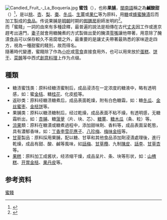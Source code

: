 {{multiple issues|
{{expand|time=2018-04-19T14:27:32+00:00}}
{{expert|time=2018-04-19T14:27:32+00:00}}
{{refimprove|time=2018-04-19T14:27:32+00:00}}
}}
[[File:Candied_Fruit_-_La_Boquería.jpg|right]]
'''蜜饯'''（{{lang-en|Candied fruit}}），也称'''果脯'''，[[閩南語|閩南語]]稱之為'''鹹酸甜'''（{{lang|nan|kiâm-sng-tiⁿ}}）<ref>{{Cite web |url=http://twblg.dict.edu.tw/holodict_new/index.html |title=台灣閩南語常用詞辭典 |access-date=2015-02-12 |archive-date=2013-06-21 |archive-url=https://web.archive.org/web/20130621024208/http://twblg.dict.edu.tw/holodict_new/index.html |dead-url=no }}</ref>，是以[[桃|桃]]、[[杏|杏]]、[[梨|梨]]、[[棗|棗]]、[[冬瓜|冬瓜]]、[[生薑|生薑]]或[[果仁|果仁]]等为原料，用[[糖|糖]]或[[蜂蜜|蜂蜜]][[醃漬|醃漬]]后而加工製成的[[食品|食品]]。传说果脯是[[明朝|明朝]]时期的[[御膳房|御膳房]]廚師发明的<ref>{{cite web|language=zh-hans|url=http://beijing.yaolvyou.com/techan/02122194.html|title=北京果脯|publisher=要旅游网|date=2009-02-12|accessdate=2010年2月12日|archive-date=2013-10-08|archive-url=https://web.archive.org/web/20131008170412/http://beijing.yaolvyou.com/techan/02122194.html|dead-url=yes}}</ref>。<br>

而「蜜餞」一詞的由來有多種詮釋，最普遍的說法是相傳在古代[[丈夫|丈夫]]因工作或進京趕考出遠門，[[妻子|妻子]]就會用糖醃煮的方式製做出愛的醃漬[[零嘴|零嘴]]讓他帶著，用意除了醃漬食品可以保存較久不易腐壞之外，最重要的是讓丈夫帶著最熟悉的家味遊走四方，視為一種甜蜜的餞別，故而得名。<br>

隨著時代變遷，蜜餞除了作為[[小吃|小吃]]或[[零食|零食]]直接食用外，也可以用來放於[[蛋糕|蛋糕]]、[[饼干|饼干]]、[[菜餚|菜餚]]等中西式[[創意|創意]][[料理|料理]]上作为点缀。

== 種類 ==

* 糖渍蜜饯类：原料经糖渍蜜制后，成品浸渍在一定浓度的糖液中，略有透明感，如：蜜[[金桔|金桔]]、糖[[桂花|桂花]]、化皮[[榄|榄]]等。
* 返砂类：原料经糖渍糖煮后，成品表面乾燥，附有白色糖霜，如：糖[[冬瓜|冬瓜]]、[[金丝蜜枣|金丝蜜枣]]、[[金桔饼|金桔饼]]等。
* 果脯类：原料以糖渍糖制后，经过乾燥，成品表面不粘不燥，有透明感，无糖霜析出，如：[[杏脯|杏脯]]、糖[[菠萝|菠萝]]（片、块、芯）、[[糖薑|糖薑]]、[[糖木瓜|糖木瓜]]（条、粒）等。
* [[涼果|涼果]]類：原料在糖漬或糖煮過程中，添加甜味劑、香料等，成品表面呈乾態，具有濃郁香味，如：[[嘉應子|丁香李雪花應子]]、[[八珍梅|八珍梅]]、[[梅味金桔|梅味金桔]]等。
* [[甘草|甘草]]製品：原料採用果脯，配以糖、甘草和其他食品添加劑浸漬處理後，進行乾燥，成品有甜、酸、鹹等風味，如[[話梅|話梅]]、[[甘草欖|甘草欖]]、九制[[陳皮|陳皮]]、[[話李|話李]]、[[甘草杏|甘草杏]]等。
* [[果糕|果糕]]：原料加工成酱状，经浓缩干燥，成品呈片、条、块等形状，如：[[山楂糕|山楂糕]]、[[开胃金桔|开胃金桔]]、[[果丹皮|果丹皮]]等。

==参考资料==
{{reflist}}

{{normdaten}}
[[Category:蜜餞|]]